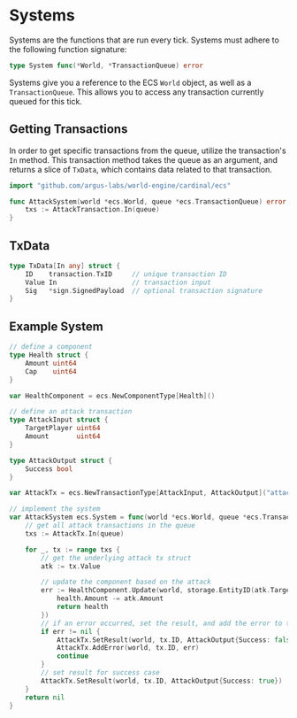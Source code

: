 # Systems

Systems are the functions that are run every tick. Systems must adhere to the following function signature:

```go
type System func(*World, *TransactionQueue) error
```

Systems give you a reference to the ECS `World` object, as well as a `TransactionQueue`. This allows you to access any transaction currently queued for this tick.

## Getting Transactions

In order to get specific transactions from the queue, utilize the transaction's `In` method. This transaction method takes the queue as an argument, and returns a slice of `TxData`, which contains data related to that transaction.

```go
import "github.com/argus-labs/world-engine/cardinal/ecs"

func AttackSystem(world *ecs.World, queue *ecs.TransactionQueue) error {
    txs := AttackTransaction.In(queue)
}
```
## TxData

```go
type TxData[In any] struct {
    ID    transaction.TxID     // unique transaction ID
    Value In                   // transaction input
    Sig   *sign.SignedPayload  // optional transaction signature
}
```

## Example System

```go
// define a component
type Health struct {
	Amount uint64
	Cap    uint64
}

var HealthComponent = ecs.NewComponentType[Health]()

// define an attack transaction
type AttackInput struct {
	TargetPlayer uint64
	Amount       uint64
}

type AttackOutput struct {
	Success bool
}

var AttackTx = ecs.NewTransactionType[AttackInput, AttackOutput]("attack")

// implement the system
var AttackSystem ecs.System = func(world *ecs.World, queue *ecs.TransactionQueue) error {
	// get all attack transactions in the queue
	txs := AttackTx.In(queue)

	for _, tx := range txs {
		// get the underlying attack tx struct
		atk := tx.Value

		// update the component based on the attack
		err := HealthComponent.Update(world, storage.EntityID(atk.TargetPlayer), func(health Health) Health {
			health.Amount -= atk.Amount
			return health
		})
		// if an error occurred, set the result, and add the error to the transaction.
		if err != nil {
			AttackTx.SetResult(world, tx.ID, AttackOutput{Success: false})
			AttackTx.AddError(world, tx.ID, err)
			continue
		}
		// set result for success case
		AttackTx.SetResult(world, tx.ID, AttackOutput{Success: true})
	}
	return nil
}
```